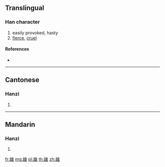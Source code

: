 {{character info/new}}
==Translingual==

===Han character===
{{Han char|rn=156|rad=走|as=13|sn=20|four=46809|canj=GORRD}}

# easily provoked, hasty
# [[fierce]], [[cruel]]

====References====
* {{Han ref|kx=1220.350|dkj=37326|dj=1691.350|hdz=53502.020|uh=8DAE|ud=36270|bh=F4D6|bd=62678}}

----

==Cantonese==

===Hanzi===
{{yue-hanzi|jyut=|y=chou3}}

# {{defn|lang=yue|sort=走13}}

----

==Mandarin==

===Hanzi===
{{cmn-hanzi|pin=[[yuè]] ([[yue4]]), [[zào]] ([[zao4]])|wg=yüeh<sup>4</sup>, tsao<sup>4</sup>}}

# {{defn|lang=cmn|sort=走13}}

[[fr:趮]]
[[mg:趮]]
[[pl:趮]]
[[th:趮]]
[[zh:趮]]